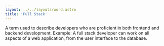 ```yaml
---
layout: ../../layouts/word.astro
title: 'Full Stack'
---
```

A term used to describe developers who are proficient in both frontend and backend development. Example: A full stack developer can work on all aspects of a web application, from the user interface to the database.
